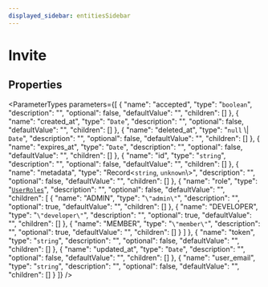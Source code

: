 ```yaml
---
displayed_sidebar: entitiesSidebar
---
```



# Invite

## Properties

<ParameterTypes parameters={[
  {
    "name": "accepted",
    "type": "`boolean`",
    "description": "",
    "optional": false,
    "defaultValue": "",
    "children": []
  },
  {
    "name": "created_at",
    "type": "`Date`",
    "description": "",
    "optional": false,
    "defaultValue": "",
    "children": []
  },
  {
    "name": "deleted_at",
    "type": "``null`` \\| `Date`",
    "description": "",
    "optional": false,
    "defaultValue": "",
    "children": []
  },
  {
    "name": "expires_at",
    "type": "`Date`",
    "description": "",
    "optional": false,
    "defaultValue": "",
    "children": []
  },
  {
    "name": "id",
    "type": "`string`",
    "description": "",
    "optional": false,
    "defaultValue": "",
    "children": []
  },
  {
    "name": "metadata",
    "type": "Record<`string`, `unknown`\\>",
    "description": "",
    "optional": false,
    "defaultValue": "",
    "children": []
  },
  {
    "name": "role",
    "type": "[`UserRoles`](../enums/UserRoles.mdx)",
    "description": "",
    "optional": false,
    "defaultValue": "",
    "children": [
      {
        "name": "ADMIN",
        "type": "``\"admin\"``",
        "description": "",
        "optional": true,
        "defaultValue": "",
        "children": []
      },
      {
        "name": "DEVELOPER",
        "type": "``\"developer\"``",
        "description": "",
        "optional": true,
        "defaultValue": "",
        "children": []
      },
      {
        "name": "MEMBER",
        "type": "``\"member\"``",
        "description": "",
        "optional": true,
        "defaultValue": "",
        "children": []
      }
    ]
  },
  {
    "name": "token",
    "type": "`string`",
    "description": "",
    "optional": false,
    "defaultValue": "",
    "children": []
  },
  {
    "name": "updated_at",
    "type": "`Date`",
    "description": "",
    "optional": false,
    "defaultValue": "",
    "children": []
  },
  {
    "name": "user_email",
    "type": "`string`",
    "description": "",
    "optional": false,
    "defaultValue": "",
    "children": []
  }
]} />
